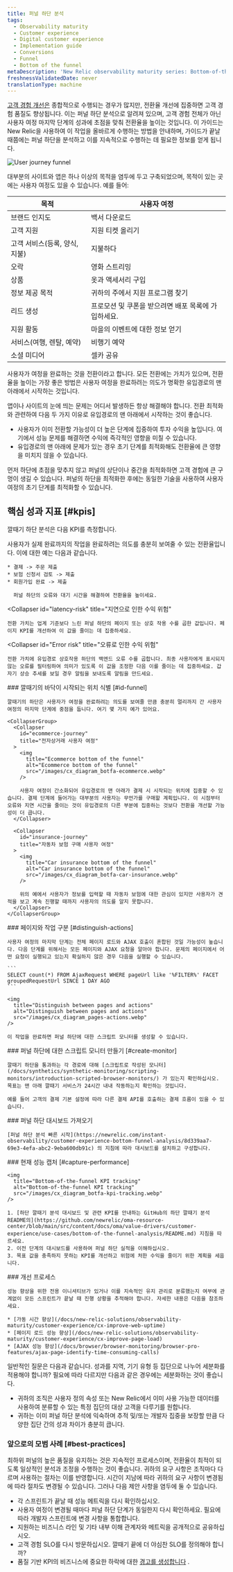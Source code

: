 ```yaml
---
title: 퍼널 하단 분석
tags:
  - Observability maturity
  - Customer experience
  - Digital customer experience
  - Implementation guide
  - Conversions
  - Funnel
  - Bottom of the funnel
metaDescription: 'New Relic observability maturity series: Bottom-of-the-funnel analysis shows New Relic users how to improve end-user conversions.'
freshnessValidatedDate: never
translationType: machine
---
```


[고객 경험 개선은](/docs/tutorial-customer-experience/improve-customer-experience/) 종합적으로 수행되는 경우가 많지만, 전환율 개선에 집중하면 고객 경험 품질도 향상됩니다. 이는 퍼널 하단 분석으로 알려져 있으며, 고객 경험 전체가 아닌 사용자 여정 마지막 단계의 성과에 초점을 맞춰 전환율을 높이는 것입니다. 이 가이드는 New Relic을 사용하여 이 작업을 올바르게 수행하는 방법을 안내하며, 가이드가 끝날 때쯤에는 퍼널 하단을 분석하고 이를 지속적으로 수행하는 데 필요한 정보를 얻게 됩니다.

<img
  title="User journey funnel"
  alt="User journey funnel"
  src="/images/cx_diagram_botfa-funnel.webp"
/>

대부분의 사이트와 앱은 하나 이상의 목적을 염두에 두고 구축되었으며, 목적이 있는 곳에는 사용자 여정도 있을 수 있습니다. 예를 들어:

| 목적                 | 사용자 여정                        |
| ------------------ | ----------------------------- |
| 브랜드 인지도            | 백서 다운로드                       |
| 고객 지원              | 지원 티켓 올리기                     |
| 고객 서비스(등록, 양식, 지불) | 지불하다                          |
| 오락                 | 영화 스트리밍                       |
| 상품                 | 옷과 액세서리 구입                    |
| 정보 제공 목적           | 귀하의 주에서 지원 프로그램 찾기            |
| 리드 생성              | 프로모션 및 쿠폰을 받으려면 배포 목록에 가입하세요. |
| 지원 활동              | 마을의 이벤트에 대한 정보 얻기             |
| 서비스(여행, 렌탈, 예약)    | 비행기 예약                        |
| 소셜 미디어             | 셀카 공유                         |

사용자가 여정을 완료하는 것을 전환이라고 합니다. 모든 전환에는 가치가 있으며, 전환율을 높이는 가장 좋은 방법은 사용자 여정을 완료하려는 의도가 명확한 유입경로의 맨 아래에서 시작하는 것입니다.

앱이나 사이트의 눈에 띄는 문제는 어디서 발생하든 항상 해결해야 합니다. 전환 최적화와 관련하여 다음 두 가지 이유로 유입경로의 맨 아래에서 시작하는 것이 좋습니다.

* 사용자가 이미 전환할 가능성이 더 높은 단계에 집중하여 투자 수익을 높입니다. 여기에서 성능 문제를 해결하면 수익에 즉각적인 영향을 미칠 수 있습니다.
* 유입경로의 맨 아래에 문제가 있는 경우 초기 단계를 최적화해도 전환율에 큰 영향을 미치지 않을 수 있습니다.

먼저 하단에 초점을 맞추지 않고 퍼널의 상단이나 중간을 최적화하면 고객 경험에 큰 구멍이 생길 수 있습니다. 퍼널의 하단을 최적화한 후에는 동일한 기술을 사용하여 사용자 여정의 초기 단계를 최적화할 수 있습니다.

## 핵심 성과 지표 [#kpis]

깔때기 하단 분석은 다음 KPI를 측정합니다.

<CollapserGroup>
  <Collapser
    id="conversion-rate"
    title="유입경로 하단 성공/전환율"
  >
    사용자가 실제 완료까지의 작업을 완료하려는 의도를 충분히 보여줄 수 있는 전환율입니다. 이에 대한 예는 다음과 같습니다.

    * 결제 -> 주문 제출
    * 보험 신청서 검토 -> 제출
    * 회원가입 완료 -> 제출

      퍼널 하단의 오류와 대기 시간을 해결하여 전환율을 높이세요.
  </Collapser>

  <Collapser
    id="latency-risk"
    title="지연으로 인한 수익 위험"
  >
    전환 가치는 업계 기준보다 느린 퍼널 하단의 페이지 또는 상호 작용 수를 곱한 값입니다. 페이지 KPI를 개선하여 이 값을 줄이는 데 집중하세요.
  </Collapser>

  <Collapser
    id="Error risk"
    title="오류로 인한 수익 위험"
  >
    전환 가치에 유입경로 상호작용 하단의 백엔드 오류 수를 곱합니다. 최종 사용자에게 표시되지 않는 오류를 필터링하여 의미가 있도록 이 값을 조정한 다음 이를 줄이는 데 집중하세요. 갑자기 상승 추세를 보일 경우 알림을 보내도록 알림을 만드세요.
  </Collapser>
</CollapserGroup>

<Steps>
  <Step>
    ### 깔때기의 바닥이 시작되는 위치 식별 [#id-funnel]

    깔때기의 하단은 사용자가 여정을 완료하려는 의도를 보여줄 만큼 충분히 멀리까지 간 사용자 여정의 마지막 단계에 중점을 둡니다. 여기 몇 가지 예가 있어요.

    <CollapserGroup>
      <Collapser
        id="ecommerce-journey"
        title="전자상거래 사용자 여정"
      >
        <img
          title="Ecommerce bottom of the funnel"
          alt="Ecommerce bottom of the funnel"
          src="/images/cx_diagram_botfa-ecommerce.webp"
        />

        사용자 여정이 간소화되어 유입경로의 맨 아래가 결제 시 시작되는 위치에 집중할 수 있습니다. 결제 단계에 들어가는 대부분의 사용자는 무언가를 구매할 계획입니다. 이 시점부터 오류와 지연 시간을 줄이는 것이 유입경로의 다른 부분에 집중하는 것보다 전환을 개선할 가능성이 더 큽니다.
      </Collapser>

      <Collapser
        id="insurance-journey"
        title="자동차 보험 구매 사용자 여정"
      >
        <img
          title="Car insurance bottom of the funnel"
          alt="Car insurance bottom of the funnel"
          src="/images/cx_diagram_botfa-car-insurance.webp"
        />

        위의 예에서 사용자가 정보를 입력할 때 자동차 보험에 대한 관심이 있지만 사용자가 견적을 보고 계속 진행할 때까지 사용자의 의도를 알지 못합니다.
      </Collapser>
    </CollapserGroup>
  </Step>

  <Step>
    ### 페이지와 작업 구분 [#distinguish-actions]

    사용자 여정의 마지막 단계는 전체 페이지 로드와 AJAX 호출이 혼합된 것일 가능성이 높습니다. 다음 단계를 위해서는 모든 페이지와 AJAX 요청을 알아야 합니다. 문제의 페이지에서 어떤 요청이 실행되고 있는지 확실하지 않은 경우 다음을 실행할 수 있습니다.

    ```
    SELECT count(*) FROM AjaxRequest WHERE pageUrl like '%FILTER%' FACET groupedRequestUrl SINCE 1 DAY AGO
    ```

    <img
      title="Distinguish between pages and actions"
      alt="Distinguish between pages and actions"
      src="/images/cx_diagram_pages-actions.webp"
    />

    이 작업을 완료하면 퍼널 하단에 대한 스크립트 모니터를 생성할 수 있습니다.
  </Step>

  <Step>
    ### 퍼널 하단에 대한 스크립트 모니터 만들기 [#create-monitor]

    깔때기 하단을 통과하는 각 경로에 대해 [스크립트로 작성된 모니터](/docs/synthetics/synthetic-monitoring/scripting-monitors/introduction-scripted-browser-monitors/) 가 있는지 확인하십시오. 목표는 맨 아래 깔때기 서비스가 24시간 내내 작동하는지 확인하는 것입니다.

    예를 들어 고객의 결제 기본 설정에 따라 다른 결제 API를 호출하는 결제 흐름이 있을 수 있습니다.
  </Step>

  <Step>
    ### 퍼널 하단 대시보드 가져오기

    [퍼널 하단 분석 빠른 시작](https://newrelic.com/instant-observability/customer-experience-bottom-funnel-analysis/8d339aa7-69e3-4efa-abc2-9eba600db91c) 의 지침에 따라 대시보드를 설치하고 구성합니다.
  </Step>

  <Step>
    ### 현재 성능 캡처 [#capture-performance]

    <img
      title="Bottom-of-the-funnel KPI tracking"
      alt="Bottom-of-the-funnel KPI tracking"
      src="/images/cx_diagram_botfa-kpi-tracking.webp"
    />

    1. [하단 깔때기 분석 대시보드 및 관련 KPI를 안내하는 GitHub의 하단 깔때기 분석 README의](https://github.com/newrelic/oma-resource-center/blob/main/src/content/docs/oma/value-drivers/customer-experience/use-cases/bottom-of-the-funnel-analysis/README.md) 지침을 따르세요.
    2. 이전 단계의 대시보드를 사용하여 퍼널 하단 실적을 이해하십시오.
    3. 목표 값을 충족하지 못하는 KPI를 개선하고 위험에 처한 수익을 줄이기 위한 계획을 세웁니다.
  </Step>

  <Step>
    ### 개선 프로세스

    성능 향상을 위한 전용 이니셔티브가 있거나 이를 지속적인 유지 관리로 분류했는지 여부에 관계없이 모든 스프린트가 끝날 때 진행 상황을 추적해야 합니다. 자세한 내용은 다음을 참조하세요.

    * [가동 시간 향상](/docs/new-relic-solutions/observability-maturity/customer-experience/cx-improve-web-uptime)
    * [페이지 로드 성능 향상](/docs/new-relic-solutions/observability-maturity/customer-experience/cx-improve-page-load)
    * [AJAX 성능 향상](/docs/browser/browser-monitoring/browser-pro-features/ajax-page-identify-time-consuming-calls)
  </Step>
</Steps>

<Callout variant="tip">
  일반적인 질문은 다음과 같습니다. 성과를 지역, 기기 유형 등 집단으로 나누어 세분화를 적용해야 합니까? 필요에 따라 다르지만 다음과 같은 경우에는 세분화하는 것이 좋습니다.

  * 귀하의 조직은 사용자 정의 속성 또는 New Relic에서 이미 사용 가능한 데이터를 사용하여 분류할 수 있는 특정 집단의 대상 고객을 다루기를 원합니다.
  * 귀하는 이미 퍼널 하단 분석에 익숙하며 추적 및/또는 개발자 집중을 보장할 만큼 다양한 집단 간의 성과 차이가 충분히 큽니다.
</Callout>

### 앞으로의 모범 사례 [#best-practices]

최하위 퍼널의 높은 품질을 유지하는 것은 지속적인 프로세스이며, 전환율이 최적이 되도록 일상적인 분석과 조정을 수행하는 것이 좋습니다. 귀하의 요구 사항은 조직마다 다르며 사용하는 절차는 이를 반영합니다. 시간이 지남에 따라 귀하의 요구 사항이 변경됨에 따라 절차도 변경될 수 있습니다. 그러나 다음 제안 사항을 염두에 둘 수 있습니다.

* 각 스프린트가 끝날 때 성능 메트릭을 다시 확인하십시오.
* 사용자 여정이 변경될 때마다 퍼널 하단 단계가 동일한지 다시 확인하세요. 필요에 따라 개발자 스프린트에 변경 사항을 통합합니다.
* 지원하는 비즈니스 라인 및 기타 내부 이해 관계자와 메트릭을 공개적으로 공유하십시오.
* 고객 경험 SLO를 다시 방문하십시오. 깔때기 끝에 더 야심찬 SLO를 정의해야 합니까?
* 품질 기반 KPI의 비즈니스에 중요한 하락에 대한 [경고를 생성합니다](/docs/tutorial-create-alerts/create-new-relic-alerts/) .
